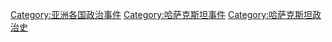 [[Category:亚洲各国政治事件|Category:亚洲各国政治事件]]
[[Category:哈萨克斯坦事件|Category:哈萨克斯坦事件]]
[[Category:哈萨克斯坦政治史|Category:哈萨克斯坦政治史]]